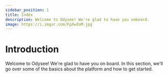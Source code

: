 ---
sidebar_position: 1
title: Index
description: Welcome to Odysee! We're glad to have you onboard.
image: https://i.imgur.com/FpXwZoM.jpg
---

# Introduction

Welcome to Odysee! We're glad to have you on board. In this section, we'll go over some of the basics about the platform and how to get started.